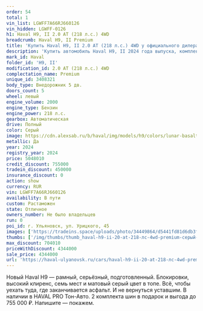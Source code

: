 ```yaml
---
order: 54
total: 1
vin_list: LGWFF7A66RJ660126
vin_hidden: LGWFF-0126
h1: Haval H9, II 2.0 AT (218 л.с.) 4WD
breadcrumb: Haval H9, II Premium
title: 'Купить Haval H9, II 2.0 AT (218 л.с.) 4WD у официального дилера в Ульяновске'
description: 'Купить автомобиль Haval H9, II 2024 года выпуска, комплектация Premium, цвет - Серый, двигатель - 2.0 AT (218 л.с.) 4WD у официального дилера в г. Ульяновск. Стоимость данного автомобиля Haval H9, II – 4344000'
mark_id: Haval
folder_id: 'H9, II'
modification_id: 2.0 AT (218 л.с.) 4WD
complectation_name: Premium
unique_id: 3408321
body_type: Внедорожник 5 дв.
doors_count: 5
wheel: левый
engine_volume: 2000
engine_type: Бензин
engine_power: 218 л.с.
gearbox: Автоматическая
drive: Полный
color: Серый
image: https://cdn.alexsab.ru/b/haval/img/models/h9/colors/lunar-basalt.webp
metallic: Да
year: 2024
registry_year: 2024
price: 5048010
credit_discount: 755000
tradein_discount: 450000
insurance_discount: 0
action: show
currency: RUR
vin: LGWFF7A66RJ660126
availability: В пути
custom: Растаможен
state: Отличное
owners_number: Не было владельцев
run: 0
poi_id: г. Ульяновск, ул. Урицкого, 45
images: ['https://tradeins.space/uploads/photo/34449864/d5441fd81d6db3f9a82dd30096cff585.jpg', 'https://tradeins.space/uploads/photo/34449865/98c2edd7905ba0775cb6ce5bbd90f801.jpg', 'https://tradeins.space/uploads/photo/34449866/a4c8d636b22cdedcc333c0421fe2279a.jpg', 'https://tradeins.space/uploads/photo/34449867/60b80fb7687922031ff6d2c848b925fa.jpg', 'https://tradeins.space/uploads/photo/34449868/94315274637a4fee89bfcf244bb15c0c.jpg', 'https://tradeins.space/uploads/photo/34449869/086838ee9d36d9d33add9c2ee8649c77.jpg', 'https://tradeins.space/uploads/photo/34449870/db8857c02114519a971bdf898d1ef0e5.jpg', 'https://tradeins.space/uploads/photo/34449871/d0fc9bd33a5e03bc4d2bc8f034fdf7ab.jpg', 'https://tradeins.space/uploads/photo/34449872/16547c2eb0bde404da60dd5537e877b5.jpg', 'https://tradeins.space/uploads/photo/34449873/c7ee8d11200544a91808e608d313af83.jpg', 'https://tradeins.space/uploads/photo/34449874/650f6e3b42b150b5a422f11b7fe353b3.jpg', 'https://tradeins.space/uploads/photo/34449875/c21451224c3b5c4ed4a5f75e606ea56a.jpg', 'https://tradeins.space/uploads/photo/34449876/5a6894f5a38fe3c60ffa67292b7bdb3b.jpg', 'https://tradeins.space/uploads/photo/34449877/197dd30c48832c716476249c953b66ed.jpg', 'https://tradeins.space/uploads/photo/34449878/3b7eafd69b46ffd5fff788b6c001a547.jpg']
thumbs: ['/img/thumbs/thumb_haval-h9-ii-20-at-218-лс-4wd-premium-серый-2024_ff585_0.webp', '/img/thumbs/thumb_haval-h9-ii-20-at-218-лс-4wd-premium-серый-2024_0f801_1.webp', '/img/thumbs/thumb_haval-h9-ii-20-at-218-лс-4wd-premium-серый-2024_2279a_2.webp', '/img/thumbs/thumb_haval-h9-ii-20-at-218-лс-4wd-premium-серый-2024_925fa_3.webp', '/img/thumbs/thumb_haval-h9-ii-20-at-218-лс-4wd-premium-серый-2024_15c0c_4.webp']
max_discount: 704010
priceWithDiscount: 4344000
sale_price: 4344000
url: 'https://haval-ulyanovsk.ru/cars/haval-h9-ii-20-at-218-лс-4wd-premium-серый-2024/'
---
```

<p>
 Новый Haval H9 — рамный, серьёзный, подготовленный. Блокировки, высокий клиренс, семь мест и матовый серый цвет в топе. Всё, чтобы уехать туда, где заканчивается асфальт. И не вернуться уставшим. В наличии в HAVAL PRO Тон-Авто. 2 комплекта шин в подарок и выгода до 755 000 ₽. Напишите — покажем.
</p>
<p>
</p>
<p>
</p>
